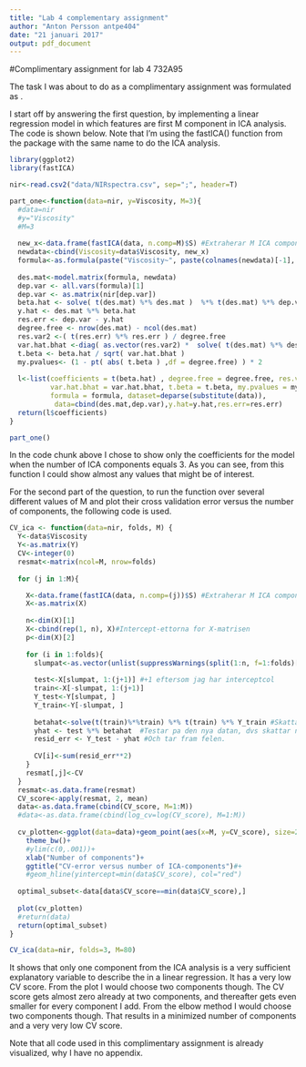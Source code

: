 ```yaml
---
title: "Lab 4 complementary assignment"
author: "Anton Persson antpe404"
date: "21 januari 2017"
output: pdf_document
---
```


#Complimentary assignment for lab 4 732A95

The task I was about to do as a complimentary assignment was formulated as \textit{Use NIRspectra.xls and Viscosity as a target variable in order to implement a linear regression model in which features are first M components in ICA analysis. Provide a plot showing a mean square prediction error of this model (cross-validation error) versus number of ICA features selected. Compare with a corresponding ´plot in lab 4 and make conclusions}.

I start off by answering the first question, by implementing a linear regression model in which features are first M component in ICA analysis. The code is shown below. Note that I'm using the fastICA() function from the package with the same name to do the ICA analysis.

```r
library(ggplot2)
library(fastICA)

nir<-read.csv2("data/NIRspectra.csv", sep=";", header=T)

part_one<-function(data=nir, y=Viscosity, M=3){
  #data=nir
  #y="Viscosity"
  #M=3
  
  new_x<-data.frame(fastICA(data, n.comp=M)$S) #Extraherar M ICA components.
  newdata<-cbind(Viscosity=data$Viscosity, new_x)
  formula<-as.formula(paste("Viscosity~", paste(colnames(newdata)[-1], collapse="+")))
  
  des.mat<-model.matrix(formula, newdata)
  dep.var <- all.vars(formula)[1] 
  dep.var <- as.matrix(nir[dep.var])
  beta.hat <- solve( t(des.mat) %*% des.mat )  %*% t(des.mat) %*% dep.var 
  y.hat <- des.mat %*% beta.hat 
  res.err <- dep.var - y.hat  
  degree.free <- nrow(des.mat) - ncol(des.mat)
  res.var2 <-( t(res.err) %*% res.err ) / degree.free 
  var.hat.bhat <-diag( as.vector(res.var2) *  solve( t(des.mat) %*% des.mat )  )
  t.beta <- beta.hat / sqrt( var.hat.bhat )
  my.pvalues<- (1 - pt( abs( t.beta ) ,df = degree.free) ) * 2 
  
  l<-list(coefficients = t(beta.hat) , degree.free = degree.free, res.var2 = res.var2,
          var.hat.bhat = var.hat.bhat, t.beta = t.beta, my.pvalues = my.pvalues, 
          formula = formula, dataset=deparse(substitute(data)),
           data=cbind(des.mat,dep.var),y.hat=y.hat,res.err=res.err)
  return(l$coefficients)
}

part_one()

```

In the code chunk above I chose to show only the coefficients for the model when the number of ICA components equals 3.
As you can see, from this function I could show almost any values that might be of interest.

For the second part of the question, to run the function over several different values of M and plot their cross validation error versus the number of components, the following code is used.

```r
CV_ica <- function(data=nir, folds, M) {
  Y<-data$Viscosity
  Y<-as.matrix(Y)
  CV<-integer(0)
  resmat<-matrix(ncol=M, nrow=folds) 
  
  for (j in 1:M){ 

    X<-data.frame(fastICA(data, n.comp=(j))$S) #Extraherar M ICA components.
    X<-as.matrix(X)
    
    n<-dim(X)[1]
    X<-cbind(rep(1, n), X)#Intercept-ettorna for X-matrisen
    p<-dim(X)[2]
    
    for (i in 1:folds){
      slumpat<-as.vector(unlist(suppressWarnings(split(1:n, f=1:folds)[i])))
      
      test<-X[slumpat, 1:(j+1)] #+1 eftersom jag har interceptcol
      train<-X[-slumpat, 1:(j+1)]
      Y_test<-Y[slumpat, ]
      Y_train<-Y[-slumpat, ]
      
      betahat<-solve(t(train)%*%train) %*% t(train) %*% Y_train #Skattar modellen pa traningsdatan
      yhat <- test %*% betahat  #Testar pa den nya datan, dvs skattar nya datan.
      resid_err <- Y_test - yhat #Och tar fram felen.
      
      CV[i]<-sum(resid_err**2)
    }
    resmat[,j]<-CV
  }
  resmat<-as.data.frame(resmat)
  CV_score<-apply(resmat, 2, mean)
  data<-as.data.frame(cbind(CV_score, M=1:M))
  #data<-as.data.frame(cbind(log_cv=log(CV_score), M=1:M))
  
  cv_plotten<-ggplot(data=data)+geom_point(aes(x=M, y=CV_score), size=2)+#y=log_cv
    theme_bw()+
    #ylim(c(0,.001))+
    xlab("Number of components")+
    ggtitle("CV-error versus number of ICA-components")#+
    #geom_hline(yintercept=min(data$CV_score), col="red")
  
  optimal_subset<-data[data$CV_score==min(data$CV_score),]
  
  plot(cv_plotten)
  #return(data)
  return(optimal_subset)
}

CV_ica(data=nir, folds=3, M=80)

```

It shows that only one component from the ICA analysis is a very sufficient explanatory variable to describe the \textit{Viscosity} in a linear regression. It has a very low CV score. From the plot I would choose two components though. The CV score gets almost zero already at two components, and thereafter gets even smaller for every component I add. From the elbow method I would choose two components though. That results in a minimized number of components and a very very low CV score.

Note that all code used in this complimentary assignment is already visualized, why I have no appendix.
